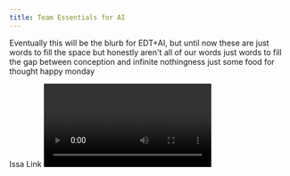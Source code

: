 ```yaml
---
title: Team Essentials for AI
---
```



<PageDescription>

  Eventually this will be the blurb for EDT+AI, but until now these are just words to fill the space but honestly aren't all of our words just words to fill the gap between conception and infinite nothingness just some food for thought happy monday

</PageDescription>

<AnchorLinks>
  <AnchorLink href={"#"}>Issa</AnchorLink>
  <AnchorLink href={"#"}>Link</AnchorLink>
</AnchorLinks>

<Row>
<Column colMd={2} colMd={3} colLg={4}>
<ResourceCard
  href={'ibm.com'}
  subTitle={'Subtitle'}
  title={'Title'} />
</Column>
</Row>

<Row>
<Column colSm={12} colMd={12} colLg={12}>

<Video title="Test" vimeoId="235672083" />

</Column>
</Row>
